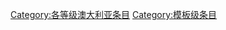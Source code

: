 {{catmore1|[[Wikipedia:澳大利亚专题|Wikipedia:澳大利亚专题]]}}
{{Articles by Quality| topic=澳大利亚|project=澳大利亚|format=toc}}
{{Wikipedia category}}
{{emptycat}}
[[Category:各等级澳大利亚条目‎|Category:各等级澳大利亚条目‎]]
[[Category:模板级条目‎|Category:模板级条目‎]]
